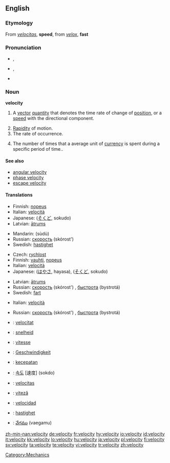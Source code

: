 {{wikipedia|dab=velocity (disambiguation)|velocity}}
==English==

===Etymology===
From {{etyl|la}} ''[[velocitas]]'', '''speed''', from ''[[velox]]'', '''fast'''

===Pronunciation===
* {{a|RP}} {{IPA|/vəˈlɒsəti/}}, {{SAMPA|/v@"lQs@ti/}}
* {{a|GenAm}} {{IPA|/vəˈlɑsəti/}}, {{SAMPA|/v@"lAs@ti/}}
* {{audio|en-us-velocity.ogg|Audio (US)}}

===Noun===
{{wikipedia}}
'''velocity'''

# {{physics}} A [[vector]] [[quantity]] that denotes the time rate of change of [[position]], or a [[speed]] with the directional component.
# [[rapidity|Rapidity]] of motion.
# The rate of occurrence.
# {{economics}} The number of times that a average unit of [[currency]] is spent during a specific period of time..

====See also====
* [[angular velocity]]
* [[phase velocity]]
* [[escape velocity]]

====Translations====
{{trans-top|vector quantity}}
* Finnish: [[nopeus]]
* Italian: [[velocità]] {{f}}
* Japanese: {{Jpan|[[速度]]}} ([[そくど]], sokudo)
* Latvian: [[ātrums]] {{m}}
{{trans-mid}}
* Mandarin: {{Hani|[[速度]]}} (sùdù)
* Russian: [[скорость]] (skórost') {{f}}
* Swedish: [[hastighet]] {{c}}
{{trans-bottom}}

{{trans-top|rapidity of motion}}
* Czech: [[rychlost]] {{f}}
* Finnish: [[vauhti]], [[nopeus]]
* Italian: [[velocità]] {{f}}
* Japanese: {{Jpan|[[速さ]]}} ([[はやさ]], hayasa), {{Jpan|[[速度]]}} ([[そくど]], sokudo)
{{trans-mid}}
* Latvian: [[ātrums]] {{m}}
* Russian: [[скорость]] (skórost') {{f}}, [[быстрота]] (bystrotá) {{f}}
* Swedish: [[fart]] {{c}}
{{trans-bottom}}

{{trans-top|the rate of occurrence}}
* Italian: [[velocità]] {{f}}
{{trans-mid}}
* Russian: [[скорость]] (skórost') {{f}}, [[быстрота]] (bystrotá) {{f}}
{{trans-bottom}}

{{checktrans-top}}
* {{ttbc|Catalan}}: [[velocitat]] {{f}}
* {{ttbc|Dutch}}: [[snelheid]] {{f}}
* {{ttbc|French}}: [[vitesse]] {{f}}
* {{ttbc|German}}: [[Geschwindigkeit]] {{f}}
* {{ttbc|Indonesian}}: [[cepat|kecepatan]]
* {{ttbc|Korean}}: [[속도]] [速度] (sokdo)
{{trans-mid}}
* {{ttbc|Latin}}: [[velocitas]] {{f}}
* {{ttbc|Romanian}}: [[viteză]] {{f}}
* {{ttbc|Spanish}}: [[velocidad]] {{f}}
* {{ttbc|Swedish}}: [[hastighet]]
* {{ttbc|Telugu}}: [[వేగము]] (vaegamu)
{{trans-bottom}}

[[Category:Mechanics]]

[[zh-min-nan:velocity]]
[[de:velocity]]
[[fr:velocity]]
[[hy:velocity]]
[[io:velocity]]
[[id:velocity]]
[[it:velocity]]
[[kk:velocity]]
[[lo:velocity]]
[[hu:velocity]]
[[ja:velocity]]
[[pl:velocity]]
[[fi:velocity]]
[[sv:velocity]]
[[ta:velocity]]
[[te:velocity]]
[[vi:velocity]]
[[tr:velocity]]
[[zh:velocity]]